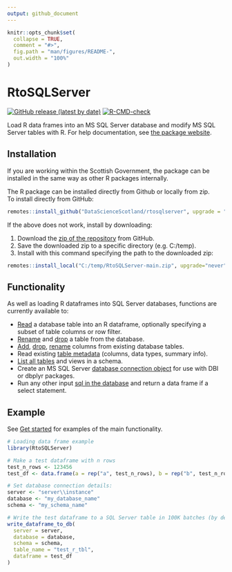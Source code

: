 ```yaml
---
output: github_document
---
```


<!-- README.md is generated from README.Rmd. Please edit that file -->

```r
knitr::opts_chunk$set(
  collapse = TRUE,
  comment = "#>",
  fig.path = "man/figures/README-",
  out.width = "100%"
)
```

# RtoSQLServer

<!-- badges: start -->
[![GitHub release (latest by date)](https://img.shields.io/github/v/release/ScotGovAnalysis/RtoSQLServer)](https://github.com/ScotGovAnalysis/RtoSQLServer/releases/latest)
[![R-CMD-check](https://github.com/DataScienceScotland/RtoSQLServer/workflows/R-CMD-check/badge.svg)](https://github.com/DataScienceScotland/RtoSQLServer/actions)
<!-- badges: end -->

Load R data frames into an MS SQL Server database and modify MS SQL Server tables
with R. For help documentation, see [the package website](https://scotgovanalysis.github.io/RtoSQLServer).

## Installation

If you are working within the Scottish Government, the package can be installed in the same way as other R packages internally.

The R package can be installed directly from Github or locally from zip.  
To install directly from GitHub:

```r
remotes::install_github("DataScienceScotland/rtosqlserver", upgrade = "never")
```

If the above does not work, install by downloading:

1. Download the [zip of the repository](https://github.com/DataScienceScotland/RtoSQLServer/archive/refs/heads/main.zip) from GitHub.
2. Save the downloaded zip to a specific directory (e.g. C:/temp).
3. Install with this command specifying the path to the downloaded zip:
```r
remotes::install_local("C:/temp/RtoSQLServer-main.zip", upgrade="never")
```

## Functionality

As well as loading R dataframes into SQL Server databases, functions are currently available to: 

- [Read](https://scotgovanalysis.github.io/RtoSQLServer/reference/read_table_from_db.html) a database table into an R dataframe, optionally specifying a subset of table columns or row filter.
- [Rename](https://scotgovanalysis.github.io/RtoSQLServer/reference/rename_table.html) and [drop](https://scotgovanalysis.github.io/RtoSQLServer/reference/drop_table_from_db.html) a table from the database.
- [Add](https://scotgovanalysis.github.io/RtoSQLServer/reference/add_column.html), [drop](https://scotgovanalysis.github.io/RtoSQLServer/reference/drop_column.html), [rename](https://scotgovanalysis.github.io/RtoSQLServer/reference/rename_column.html) columns from existing database tables.
- Read existing [table metadata](https://scotgovanalysis.github.io/RtoSQLServer/reference/db_table_metadata.html) (columns, data types, summary info).
- [List all tables](https://scotgovanalysis.github.io/RtoSQLServer/reference/show_schema_tables.html) and views in a schema.
- Create an MS SQL Server [database connection object](https://scotgovanalysis.github.io/RtoSQLServer/reference/create_sqlserver_connection.html) for use with DBI or dbplyr packages.
- Run any other input [sql in the database](https://scotgovanalysis.github.io/RtoSQLServer/reference/execute_sql.html) and return a data frame if a select statement.  

## Example
See [Get started](articles/RtoSQLServer.html) for examples of the main functionality.
```r
# Loading data frame example
library(RtoSQLServer)

# Make a test dataframe with n rows
test_n_rows <- 123456
test_df <- data.frame(a = rep("a", test_n_rows), b = rep("b", test_n_rows))

# Set database connection details:
server <- "server\\instance"
database <- "my_database_name"
schema <- "my_schema_name"

# Write the test dataframe to a SQL Server table in 100K batches (by default system versioning is FALSE)
write_dataframe_to_db(
  server = server,
  database = database,
  schema = schema,
  table_name = "test_r_tbl",
  dataframe = test_df
)
```
